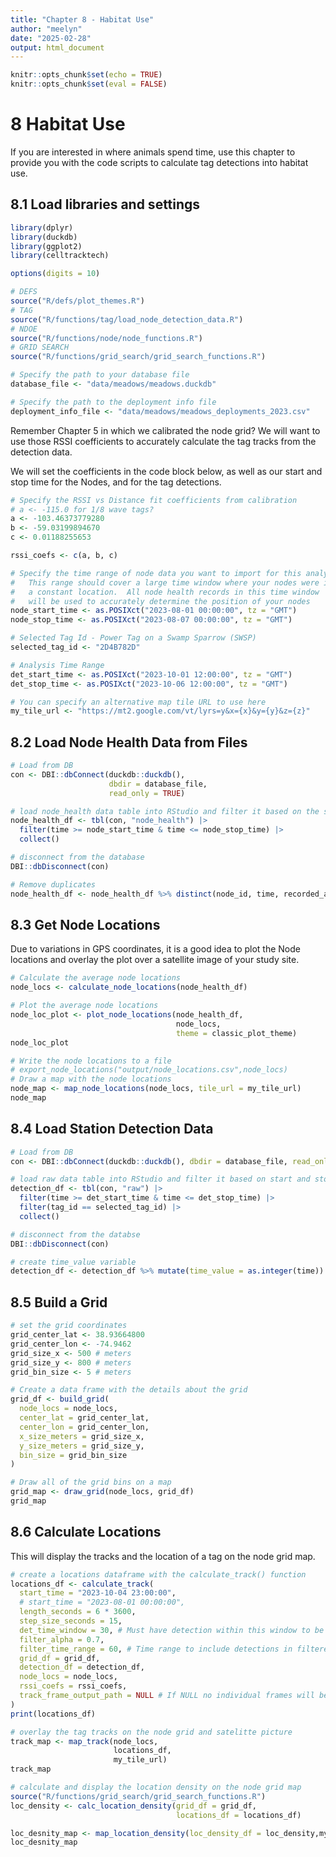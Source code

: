 ```yaml
---
title: "Chapter 8 - Habitat Use"
author: "meelyn"
date: "2025-02-28"
output: html_document
---
```


```r
knitr::opts_chunk$set(echo = TRUE)
knitr::opts_chunk$set(eval = FALSE)
```

# 8 Habitat Use

If you are interested in where animals spend time, use this chapter to provide you with the code scripts to calculate tag detections into habitat use.

## 8.1 Load libraries and settings
```r
library(dplyr)
library(duckdb)
library(ggplot2)
library(celltracktech)

options(digits = 10)

# DEFS
source("R/defs/plot_themes.R")
# TAG
source("R/functions/tag/load_node_detection_data.R")
# NDOE
source("R/functions/node/node_functions.R")
# GRID SEARCH
source("R/functions/grid_search/grid_search_functions.R")

# Specify the path to your database file
database_file <- "data/meadows/meadows.duckdb"

# Specify the path to the deployment info file
deployment_info_file <- "data/meadows/meadows_deployments_2023.csv"
```

Remember Chapter 5 in which we calibrated the node grid? We will want to use those RSSI coefficients to accurately calculate the tag tracks from the detection data. 

We will set the coefficients in the code block below, as well as our start and stop time for the Nodes, and for the tag detections. 
```r
# Specify the RSSI vs Distance fit coefficients from calibration
# a <- -115.0 for 1/8 wave tags?
a <- -103.46373779280
b <- -59.03199894670
c <- 0.01188255653

rssi_coefs <- c(a, b, c)

# Specify the time range of node data you want to import for this analysis
#   This range should cover a large time window where your nodes were in
#   a constant location.  All node health records in this time window
#   will be used to accurately determine the position of your nodes
node_start_time <- as.POSIXct("2023-08-01 00:00:00", tz = "GMT")
node_stop_time <- as.POSIXct("2023-08-07 00:00:00", tz = "GMT")

# Selected Tag Id - Power Tag on a Swamp Sparrow (SWSP)
selected_tag_id <- "2D4B782D"

# Analysis Time Range
det_start_time <- as.POSIXct("2023-10-01 12:00:00", tz = "GMT")
det_stop_time <- as.POSIXct("2023-10-06 12:00:00", tz = "GMT")

# You can specify an alternative map tile URL to use here
my_tile_url <- "https://mt2.google.com/vt/lyrs=y&x={x}&y={y}&z={z}"
```

## 8.2 Load Node Health Data from Files

```r
# Load from DB
con <- DBI::dbConnect(duckdb::duckdb(), 
                      dbdir = database_file, 
                      read_only = TRUE)

# load node_health data table into RStudio and filter it based on the start and stop time
node_health_df <- tbl(con, "node_health") |>
  filter(time >= node_start_time & time <= node_stop_time) |>
  collect()

# disconnect from the database
DBI::dbDisconnect(con)

# Remove duplicates
node_health_df <- node_health_df %>% distinct(node_id, time, recorded_at, .keep_all = TRUE)
```

## 8.3 Get Node Locations

Due to variations in GPS coordinates, it is a good idea to plot the Node locations and overlay the plot over a satellite image of your study site.

```r
# Calculate the average node locations
node_locs <- calculate_node_locations(node_health_df)

# Plot the average node locations
node_loc_plot <- plot_node_locations(node_health_df, 
                                     node_locs, 
                                     theme = classic_plot_theme)
node_loc_plot

# Write the node locations to a file
# export_node_locations("output/node_locations.csv",node_locs)
# Draw a map with the node locations
node_map <- map_node_locations(node_locs, tile_url = my_tile_url)
node_map
```

## 8.4 Load Station Detection Data
```r
# Load from DB
con <- DBI::dbConnect(duckdb::duckdb(), dbdir = database_file, read_only = TRUE)

# load raw data table into RStudio and filter it based on start and stop time
detection_df <- tbl(con, "raw") |>
  filter(time >= det_start_time & time <= det_stop_time) |>
  filter(tag_id == selected_tag_id) |>
  collect()

# disconnect from the databse
DBI::dbDisconnect(con)

# create time_value variable
detection_df <- detection_df %>% mutate(time_value = as.integer(time))
```

## 8.5 Build a Grid
```r
# set the grid coordinates
grid_center_lat <- 38.93664800
grid_center_lon <- -74.9462
grid_size_x <- 500 # meters
grid_size_y <- 800 # meters
grid_bin_size <- 5 # meters

# Create a data frame with the details about the grid
grid_df <- build_grid(
  node_locs = node_locs,
  center_lat = grid_center_lat,
  center_lon = grid_center_lon,
  x_size_meters = grid_size_x,
  y_size_meters = grid_size_y,
  bin_size = grid_bin_size
)

# Draw all of the grid bins on a map
grid_map <- draw_grid(node_locs, grid_df)
grid_map
```

## 8.6 Calculate Locations

This will display the tracks and the location of a tag on the node grid map.
```r
# create a locations dataframe with the calculate_track() function
locations_df <- calculate_track(
  start_time = "2023-10-04 23:00:00",
  # start_time = "2023-08-01 00:00:00",
  length_seconds = 6 * 3600,
  step_size_seconds = 15,
  det_time_window = 30, # Must have detection within this window to be included in position calculation
  filter_alpha = 0.7,
  filter_time_range = 60, # Time range to include detections in filtered value
  grid_df = grid_df,
  detection_df = detection_df,
  node_locs = node_locs,
  rssi_coefs = rssi_coefs,
  track_frame_output_path = NULL # If NULL no individual frames will be saved
)
print(locations_df)

# overlay the tag tracks on the node grid and satelitte picture
track_map <- map_track(node_locs, 
                       locations_df, 
                       my_tile_url)
track_map

# calculate and display the location density on the node grid map
source("R/functions/grid_search/grid_search_functions.R")
loc_density <- calc_location_density(grid_df = grid_df, 
                                     locations_df = locations_df)

loc_desnity_map <- map_location_density(loc_density_df = loc_density,my_tile_url)
loc_desnity_map
```
